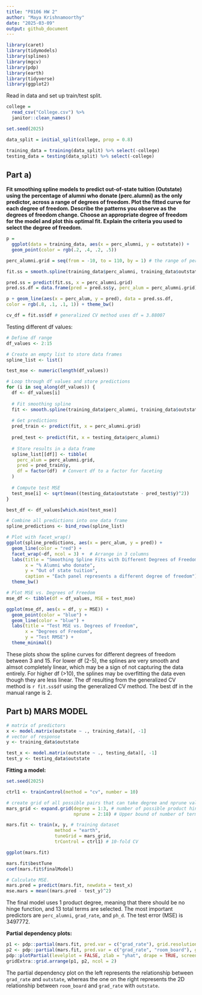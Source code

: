 ```yaml
---
title: "P8106 HW 2"
author: "Maya Krishnamoorthy"
date: "2025-03-09"
output: github_document
---
```


```r
library(caret)
library(tidymodels)
library(splines)
library(mgcv)
library(pdp)
library(earth)
library(tidyverse)
library(ggplot2)
```

Read in data and set up train/test split.

```r
college = 
  read_csv("College.csv") %>% 
  janitor::clean_names()

set.seed(2025)

data_split = initial_split(college, prop = 0.8)

training_data = training(data_split) %>% select(-college)
testing_data = testing(data_split) %>% select(-college)
```


## Part a)

**Fit smoothing spline models to predict out-of-state tuition (Outstate) using the percentage of alumni who donate (perc.alumni) as the only predictor, across a range of degrees of freedom. Plot the fitted curve for each degree of freedom. Describe the patterns you observe as the degrees of freedom change. Choose an appropriate degree of freedom for the model and plot this optimal fit. Explain the criteria you used to select the degree of freedom.**

```r
p = 
  ggplot(data = training_data, aes(x = perc_alumni, y = outstate)) +
  geom_point(color = rgb(.2, .4, .2, .5))

perc_alumni.grid = seq(from = -10, to = 110, by = 1) # the range of perc_alumni is [0, 100]

fit.ss = smooth.spline(training_data$perc_alumni, training_data$outstate)

pred.ss = predict(fit.ss, x = perc_alumni.grid)
pred.ss.df = data.frame(pred = pred.ss$y, perc_alum = perc_alumni.grid)

p + geom_line(aes(x = perc_alum, y = pred), data = pred.ss.df,
color = rgb(.8, .1, .1, 1)) + theme_bw()

cv_df = fit.ss$df # generalized CV method uses df = 3.88007
```


Testing different df values:

```r
# Define df range
df_values <- 2:15

# Create an empty list to store data frames
spline_list <- list()

test_mse <- numeric(length(df_values))

# Loop through df values and store predictions
for (i in seq_along(df_values)) {
  df <- df_values[i]
  
  # Fit smoothing spline
  fit <- smooth.spline(training_data$perc_alumni, training_data$outstate, df = df)
  
  # Get predictions
  pred_train <- predict(fit, x = perc_alumni.grid)
  
  pred_test <- predict(fit, x = testing_data$perc_alumni)
  
  # Store results in a data frame
  spline_list[[df]] <- tibble(
    perc_alum = perc_alumni.grid,
    pred = pred_train$y,
    df = factor(df)  # Convert df to a factor for faceting
  )
  
  # Compute test MSE
  test_mse[i] <- sqrt(mean((testing_data$outstate - pred_test$y)^2))
}

best_df <- df_values[which.min(test_mse)]

# Combine all predictions into one data frame
spline_predictions <- bind_rows(spline_list)

# Plot with facet_wrap()
ggplot(spline_predictions, aes(x = perc_alum, y = pred)) +
  geom_line(color = "red") +
  facet_wrap(~df, ncol = 3) +  # Arrange in 3 columns
  labs(title = "Smoothing Spline Fits with Different Degrees of Freedom",
       x = "% Alumni who donate",
       y = "Out of state tuition",
       caption = "Each panel represents a different degree of freedom") +
  theme_bw()

# Plot MSE vs. Degrees of Freedom
mse_df <- tibble(df = df_values, MSE = test_mse)

ggplot(mse_df, aes(x = df, y = MSE)) +
  geom_point(color = "blue") +
  geom_line(color = "blue") +
  labs(title = "Test MSE vs. Degrees of Freedom",
       x = "Degrees of Freedom",
       y = "Test RMSE") +
  theme_minimal()
```

These plots show the spline curves for different degrees of freedom between 3 and 15. For lower df (2-5), the splines are very smooth and almsot completely linear, which may be a sign of not capturing the data entirely. For higher df (>10), the splines may be overfitting the data even though they are less linear. The df resulting from the generalized CV method is `r fit.ss$df` using the generalized CV method. The best df in the manual range is 2.


## Part b) MARS MODEL

```r
# matrix of predictors
x <- model.matrix(outstate ~ ., training_data)[, -1]
# vector of response
y <- training_data$outstate

test_x <- model.matrix(outstate ~ ., testing_data)[, -1]
test_y <- testing_data$outstate
```

**Fitting a model:**

```r
set.seed(2025)

ctrl1 <- trainControl(method = "cv", number = 10)

# create grid of all possible pairs that can take degree and nprune values
mars_grid <- expand.grid(degree = 1:3, # number of possible product hinge functions in 1 term
                         nprune = 2:18) # Upper bound of number of terms in model

mars.fit <- train(x, y, # training dataset
                  method = "earth",
                  tuneGrid = mars_grid,
                  trControl = ctrl1) # 10-fold CV

ggplot(mars.fit)
```


```r
mars.fit$bestTune
coef(mars.fit$finalModel)

# Calculate MSE.
mars.pred = predict(mars.fit, newdata = test_x)
mse.mars = mean((mars.pred - test_y)^2)
```
The final model uses 1 product degree, meaning that there should be no hinge function, and 13 total terms are selected. The most important predictors are `perc_alumni`, `grad_rate`, and `ph_d`. The test error (MSE) is 3497772.

**Partial dependency plots:**

```r
p1 <- pdp::partial(mars.fit, pred.var = c("grad_rate"), grid.resolution = 10) |> autoplot()
p2 <- pdp::partial(mars.fit, pred.var = c("grad_rate", "room_board"), grid.resolution = 10) |>
pdp::plotPartial(levelplot = FALSE, zlab = "yhat", drape = TRUE, screen = list(z = 20, x = -60))
gridExtra::grid.arrange(p1, p2, ncol = 2)
```
The partial dependency plot on the left represents the relationship between `grad_rate` and `outstate`, whereas the one on the right represents the 2D relationship between `room_board` and `grad_rate` with `outstate`.
